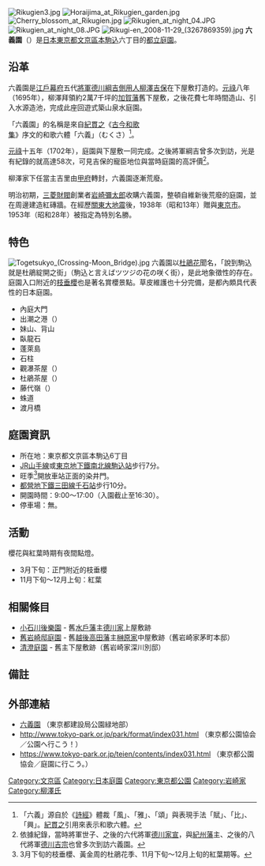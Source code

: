 {{Infobox_park
| name = 六義園
| image = Rikugien Park.jpg
| location = {{JPN}}[[東京都|東京都]][[文京區|文京區]][[本駒込|本駒込]]6丁目
| coordinates = {{coord|35|43|59|N|139|44|48|E|display=inline,title|type:landmark}}
| type = [[東京都立公園|都立庭園]]、特別名勝
| area = 8萬7809m<sup>2</sup>
| equipment = 集會場（心泉亭）、[[茶室|茶室]]（宣春亭）
| parking_lot = 無
| open = 1938年10月13日開園
}}
[[File:Rikugien3.jpg|thumb]]
[[File:Horaijima_at_Rikugien_garden.jpg|thumb]]
[[File:Cherry_blossom_at_Rikugien.jpg|thumb]]
[[File:Rikugien_at_night_04.JPG|thumb]]
[[File:Rikugien_at_night_08.JPG|thumb]]
[[File:Rikugi-en_2008-11-29_(3267869359).jpg|thumb]]
'''六義園'''（{{jpn|j=六義園|hg=りくぎえん|rm=Rikugi-en|f=y}}）是[[日本|日本]][[東京都|東京都]][[文京區|文京區]][[本駒込|本駒込]]六丁目的[[東京都立公園|都立庭園]]。

== 沿革 ==
六義園是[[江戶幕府|江戶幕府]]五代[[征夷大將軍|將軍]][[德川綱吉|德川綱吉]][[側用人|側用人]][[柳澤吉保|柳澤吉保]]在下屋敷打造的{{link-ja|大名庭園|大名庭園}}。[[元祿|元祿]]八年（1695年），柳澤拜領約2萬7千坪的[[加賀藩|加賀藩]]舊下屋敷，之後花費七年時間造山、引入{{link-ja|千川上水|千川上水}}水源造池，完成此座回遊式築山泉水庭園。

「六義園」的名稱是來自[[紀貫之|紀貫之]]《[[古今和歌集|古今和歌集]]》序文的和歌六體「六義」（むくさ）<ref>「六義」源自於《[[詩經|詩經]]》體裁「風」、「雅」、「頌」與表現手法「賦」、「比」、「興」。[[紀貫之|紀貫之]]引用來表示和歌六體。</ref>。

[[元祿|元祿]]十五年（1702年），庭園與下屋敷一同完成。之後將軍綱吉曾多次到訪，光是有紀錄的就高達58次，可見吉保的寵臣地位與當時庭園的高評價<ref>依據紀錄，當時將軍世子、之後的六代將軍[[德川家宣|德川家宣]]，與[[紀州藩|紀州藩]]主、之後的八代將軍[[德川吉宗|德川吉宗]]也曾多次到訪六義園。</ref>。

柳澤家下任當主吉里由[[甲府藩|甲府]]轉封{{link-ja|大和郡山藩|大和郡山藩|大和郡山}}，六義園逐漸荒廢。

明治初期，[[三菱財閥|三菱財閥]]創業者[[岩崎彌太郎|岩崎彌太郎]]收購六義園，整頓自維新後荒廢的庭園，並在周邊建造紅磚牆。在經歷[[關東大地震|關東大地震]]後，1938年（昭和13年）贈與[[東京市|東京市]]。1953年（昭和28年）被指定為特別名勝。

== 特色 ==
[[File:Togetsukyo_(Crossing-Moon_Bridge).jpg|thumb]]
六義園以[[杜鵑花|杜鵑花]]聞名，「說到駒込就是杜鵑綻開之街」（駒込と言えばツツジの花の咲く街），是此地象徵性的存在。庭園入口附近的[[枝垂櫻|枝垂櫻]]也是著名賞櫻景點。草皮維護也十分完備，是都內頗具代表性的日本庭園。

{{colbegin|2}}
*內庭大門　　　　
*出潮之港（{{lang|ja|出汐之湊}}）
*妹山、背山
*臥龍石
*蓬萊島
*石柱
*觀瀑茶屋（{{lang|ja|滝見之茶屋}}）
*杜鵑茶屋（{{lang|ja|躑躅茶屋}}）
*藤代嶺（{{lang|ja|藤代峠}}）
*蛛道
*渡月橋
{{colend}}

== 庭園資訊 ==
* 所在地：東京都文京區本駒込6丁目
* [[東日本旅客鐵道|JR]][[山手線|山手線]]或[[東京地下鐵|東京地下鐵]][[東京地下鐵南北線|南北線]][[駒込站|駒込站]]步行7分。
*旺季<ref> 3月下旬的枝垂櫻、黃金周的杜鵑花季、11月下旬～12月上旬的紅葉期等。</ref>開放車站正面的染井門。
* [[都營地下鐵|都營地下鐵]][[都營地下鐵三田線|三田線]][[千石站|千石站]]步行10分。
* 開園時間：9:00～17:00（入園截止至16:30）。
* 停車場：無。

== 活動 ==
櫻花與紅葉時期有夜間點燈。
* 3月下旬：正門附近的枝垂櫻
* 11月下旬～12月上旬：紅葉

== 相關條目 ==
*[[小石川後樂園|小石川後樂園]] - 舊[[水戶藩|水戶藩]]主[[水戶德川家|德川家]]上屋敷跡
* [[舊岩崎邸庭園|舊岩崎邸庭園]] - 舊[[越後高田藩|越後高田藩]]主[[榊原氏|榊原家]]中屋敷跡（舊岩崎家茅町本邸）
* [[清澄庭園|清澄庭園]] - 舊{{link-ja|關宿藩|関宿藩}}主{{link-ja|久世氏|久世家}}下屋敷跡（舊岩崎家深川別邸）

== 備註 ==
{{reflist}}

== 外部連結 ==
{{Commonscat|Rikugien}}
*[https://www.kensetsu.metro.tokyo.lg.jp/kouen/kouenannai/park/rikugien.html 六義園] {{Wayback|url=https://www.kensetsu.metro.tokyo.lg.jp/kouen/kouenannai/park/rikugien.html |date=20201125160931 }}（東京都建設局公園緑地部）
*http://www.tokyo-park.or.jp/park/format/index031.html {{Wayback|url=http://www.tokyo-park.or.jp/park/format/index031.html |date=20210215025037 }}（東京都公園協会／公園へ行こう！）
*https://www.tokyo-park.or.jp/teien/contents/index031.html {{Wayback|url=https://www.tokyo-park.or.jp/teien/contents/index031.html |date=20200214090034 }}（東京都公園協会／庭園に行こう。）


{{Japanese Special Scenery}}
{{東京都立公園}}
{{DEFAULTSORT:Rikugien}}
[[Category:文京區|Category:文京區]]
[[Category:日本庭園|Category:日本庭園]]
[[Category:東京都公園|Category:東京都公園]]
[[Category:岩崎家|Category:岩崎家]]
[[Category:柳澤氏|Category:柳澤氏]]